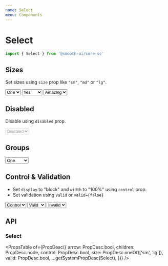 ```yaml
---
name: Select
menu: Components
---
```



# Select

```js
import { Select } from '@smooth-ui/core-sc'
```

## Sizes

Set sizes using `size` prop like `"sm"`, `"md"` or `"lg"`.

<Playground>
  <BlockList>
    <Select size="sm" placeholder="Small">
      <option value="one">One</option>
      <option value="two">Two</option>
    </Select>
    <Select size="md" placeholder="Medium">
      <option value="yes">Yes</option>
      <option value="no">No</option>
      <option value="maybe">Maybe</option>
    </Select>
    <Select size="lg" placeholder="Large">
      <option value="amazing">Amazing</option>
      <option value="great">Great</option>
    </Select>
  </BlockList>
</Playground>

## Disabled

Disable using `disabled` prop.

<Playground>
  <Select disabled placeholder="Disabled">
    <option>Disabled</option>
  </Select>
</Playground>

## Groups

<Playground>
  <Select>
    <optgroup label="Group 1">
      <option value="one">One</option>
      <option value="two">Two</option>
    </optgroup>
    <optgroup label="Group 2">
      <option value="three">Three</option>
      <option value="four">Four</option>
    </optgroup>
  </Select>
</Playground>

## Control & Validation

* Set `display` to "block" and `width` to "100%" using `control` prop.
* Set validation using `valid` or `valid={false}`

<Playground>
  <BlockList>
    <Select control>
      <option>Control</option>
      <option>Other</option>
    </Select>
    <Select control valid>
      <option>Valid</option>
      <option>Other</option>
    </Select>
    <Select control valid={false}>
      <option>Invalid</option>
      <option>Other</option>
    </Select>
  </BlockList>
</Playground>

## API

### Select

<PropsTable
  of={PropDesc({
    arrow: PropDesc.bool,
    children: PropDesc.node,
    control: PropDesc.bool,
    size: PropDesc.oneOf(['sm', 'lg']),
    valid: PropDesc.bool,
    ...getSystemPropDesc(Select),
  })}
/>